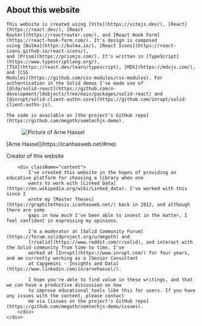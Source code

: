 
<Content id="about">
    <h2 className="subtitle is-3">About this website</h2>

    This website is created using [Vite](https://vitejs.dev/), [React](https://react.dev/), [React
    Router](https://reactrouter.com/), and [React Hook Form](https://react-hook-form.com/). It's design is composed
    using [Bulma](https://bulma.io/), [React Icons](https://react-icons.github.io/react-icons/),
    and [Prism](https://prismjs.com/). It's written in [TypeScript](https://www.typescriptlang.org/),
    [TSX](https://react.dev/learn/typescript), [MDX](https://mdxjs.com/), and [CSS
    Modules](https://github.com/css-modules/css-modules). For authentication in the Solid demos I've made use of
    [@ldo/solid-react](https://github.com/o-development/ldobjects/tree/main/packages/solid-react) and
    [@inrupt/solid-client-authn-core](https://github.com/inrupt/solid-client-authn-js).

    The code is available on [the project's GitHub repo](https://github.com/megoth/semtechjs-demo).
</Content>

<Card>
    <div className="card-content">
        <div className="media">
            <div className="media-left">
                <figure className="image is-48x48">
                    <img src="/arne.png" alt="Picture of Arne Hassel" style={{width: "auto"}}/>
                </figure>
            </div>
            <div className="media-content">
                <p className="title is-4">[Arne Hassel](https://icanhasweb.net/#me)</p>
                <p className="subtitle is-6">Creator of this website</p>
            </div>
        </div>

        <div className="content">
            I've created this website in the hopes of providing an educative platform for choosing a library when one
            wants to work with [Linked Data](https://en.wikipedia.org/wiki/Linked_data). I've worked with this since I
            wrote my [Master Theses](https://graphitethesis.icanhasweb.net/) back in 2012, and although there are some
            gaps in how much I've been able to invest in the matter, I feel confident in expressing my opinions.

            I'm a moderator at [Solid Community Forum](https://forum.solidproject.org/u/megoth) and
            [r/solid](https://www.reddit.com/r/solid), and interact with the Solid community from time to time. I've
            worked at [Inrupt](https://www.inrupt.com/) for four years, and am currently working as a [Senior Consultant
            at Capgemini - Insights and Data](https://www.linkedin.com/in/arnehassel/).

            I hope you're able to find value in these writings, and that we can have a productive discussion on how
            to improve educational tools like this for users. If you have any issues with the content, please contact
            me via [issues on the project's GitHub repo](https://github.com/megoth/semtechjs-demo/issues).
        </div>
    </div>
</Card>